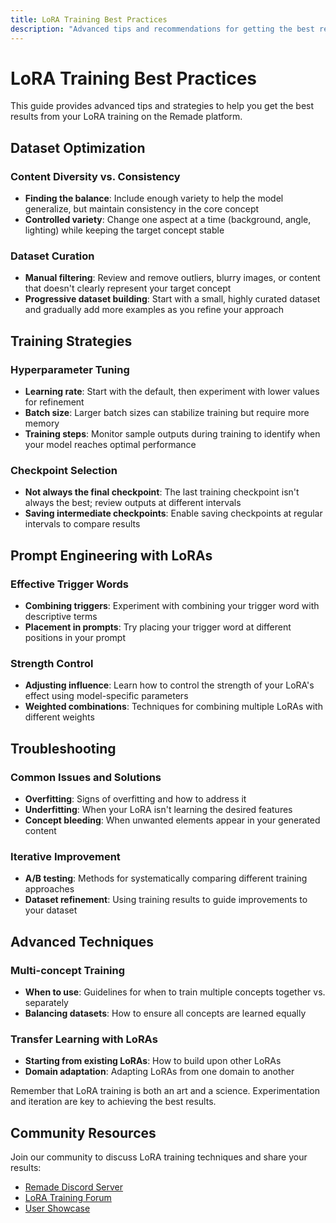```yaml
---
title: LoRA Training Best Practices
description: "Advanced tips and recommendations for getting the best results from your LoRA training"
---
```


# LoRA Training Best Practices

This guide provides advanced tips and strategies to help you get the best results from your LoRA training on the Remade platform.

## Dataset Optimization

### Content Diversity vs. Consistency
- **Finding the balance**: Include enough variety to help the model generalize, but maintain consistency in the core concept
- **Controlled variety**: Change one aspect at a time (background, angle, lighting) while keeping the target concept stable

### Dataset Curation
- **Manual filtering**: Review and remove outliers, blurry images, or content that doesn't clearly represent your target concept
- **Progressive dataset building**: Start with a small, highly curated dataset and gradually add more examples as you refine your approach

## Training Strategies

### Hyperparameter Tuning
- **Learning rate**: Start with the default, then experiment with lower values for refinement
- **Batch size**: Larger batch sizes can stabilize training but require more memory
- **Training steps**: Monitor sample outputs during training to identify when your model reaches optimal performance

### Checkpoint Selection
- **Not always the final checkpoint**: The last training checkpoint isn't always the best; review outputs at different intervals
- **Saving intermediate checkpoints**: Enable saving checkpoints at regular intervals to compare results

## Prompt Engineering with LoRAs

### Effective Trigger Words
- **Combining triggers**: Experiment with combining your trigger word with descriptive terms
- **Placement in prompts**: Try placing your trigger word at different positions in your prompt

### Strength Control
- **Adjusting influence**: Learn how to control the strength of your LoRA's effect using model-specific parameters
- **Weighted combinations**: Techniques for combining multiple LoRAs with different weights

## Troubleshooting

### Common Issues and Solutions
- **Overfitting**: Signs of overfitting and how to address it
- **Underfitting**: When your LoRA isn't learning the desired features
- **Concept bleeding**: When unwanted elements appear in your generated content

### Iterative Improvement
- **A/B testing**: Methods for systematically comparing different training approaches
- **Dataset refinement**: Using training results to guide improvements to your dataset

## Advanced Techniques

### Multi-concept Training
- **When to use**: Guidelines for when to train multiple concepts together vs. separately
- **Balancing datasets**: How to ensure all concepts are learned equally

### Transfer Learning with LoRAs
- **Starting from existing LoRAs**: How to build upon other LoRAs
- **Domain adaptation**: Adapting LoRAs from one domain to another

<Tip>
Remember that LoRA training is both an art and a science. Experimentation and iteration are key to achieving the best results.
</Tip>

## Community Resources

Join our community to discuss LoRA training techniques and share your results:

- [Remade Discord Server](#)
- [LoRA Training Forum](#)
- [User Showcase](#) 